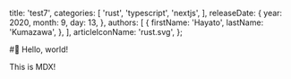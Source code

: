
  title: 'test7',
  categories: [
    'rust',
    'typescript',
    'nextjs',
  ],
  releaseDate: {
    year: 2020,
    month: 9,
    day: 13,
  },
  authors: [
    {
      firstName: 'Hayato',
      lastName: 'Kumazawa',
    },
  ],
  articleIconName: 'rust.svg',
};

#:wave: Hello, world!

This is MDX!


